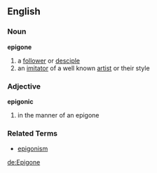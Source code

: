 ==English==
=== Noun ===
'''epigone'''
# a [[follower]] or [[desciple]]
# an [[imitator]] of a well known [[artist]] or their style

=== Adjective ===
'''epigonic'''
# in the manner of an epigone

=== Related Terms ===
*[[epigonism]]

[[de:Epigone]]